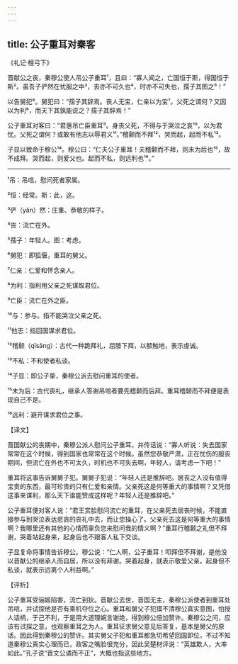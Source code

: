 ```yaml
---
---
---
```

title: 公子重耳对秦客
---




《礼记·檀弓下》

晋献公之丧，秦穆公使人吊公子重耳¹，且曰：“寡人闻之，亡国恒于斯，得国恒于斯²。虽吾子俨然在忧服之中³，丧亦不可久也⁴，时亦不可失也，孺子其图之⁵！”

以告舅犯⁶。舅犯曰：“孺子其辞焉。丧人无宝，仁亲以为宝⁷。父死之谓何？又因以为利⁸，而天下其孰能说之？孺子其辞焉！”

公子重耳对客曰：“君惠吊亡臣重耳⁹。身丧父死，不得与于哭泣之哀¹⁰，以为君忧。父死之谓何？或敢有他志以辱君义¹¹。”稽颡而不拜¹²，哭而起，起而不私¹³。

子显以致命于穆公¹⁴。穆公曰：“仁夫公子重耳！夫稽颡而不拜，则未为后也¹⁵，故不成拜。哭而起，则爱父也。起而不私，则远利也¹⁶。”



***



¹吊：吊唁，慰问死者家属。

²恒：经常。斯：此，这。

³俨（yǎn）然：庄重、恭敬的样子。

⁴丧：流亡在外。

⁵孺子：年轻人。图：考虑。

⁶舅犯：即狐偃，重耳的舅父。

⁷仁亲：仁爱和怀念亲人。

⁸为利：指利用父亲之死谋取君位。

⁹亡臣：流亡在外之臣。

¹⁰与：参与。指不能哭泣父亲之死。

¹¹他志：指回国谋求君位。

¹²稽颡（qǐsǎng）：古代一种跪拜礼，屈膝下拜，以额触地，表示虔诚。

¹³不私：不和使者私谈。

¹⁴子显：即公子挚，秦穆公派去慰问重耳的使者。

¹⁵未为后：古代丧礼，继承人答谢吊唁者要先稽颡而后拜。重耳稽颡而不拜便是表现自己不是。

¹⁶远利：避开谋求君位之事。

【译文】

晋国献公的丧期中，秦穆公派人慰问公子重耳，并传话说：“寡人听说：失去国家常常在这个时候，得到国家也常常在这个时候。虽然您恭敬严肃，正在忧伤的服丧期间，但流亡在外也不可太久，时机也不可失去啊，年轻人，请考虑一下吧！”

重耳将这事告诉舅舅子犯。舅舅子犯说：“年轻人还是推辞吧。居丧之人没有值得宝贵的东西，最可珍贵的只有仁爱和亲情。父亲死这是何等重大的事情啊？又凭借这事来谋利，那么天下谁能赞成这样呢？年轻人还是推辞吧。”

公子重耳便对客人说：“君王赏脸慰问流亡的重耳，在父亲死去居丧时候，不能直接参与到哭泣表达悲哀的丧礼中去，而让您操心了。父亲死去这是何等重大的事情啊？我哪里还有其他的心情而辜负您来慰问我的情义啊？”重耳行稽颡之礼但不拜谢，哭着站起身来，起身后也不跟客人私下交谈。

子显复命将事情告诉穆公。穆公说：“仁人啊，公子重耳！叩拜但不拜谢，是他没以晋献公的继承人而自居，所以没有拜谢。哭着起身，就表示敬爱父亲。起身但不私谈，就表示远离个人利益啊。”

【评析】

公子重耳受骊姬陷害，流亡到狄。晋献公去世，晋国无主，秦穆公派使者到重耳处吊唁，并试探他是否有乘机夺位之心。重耳和舅父子犯摸不清穆公真实意图，怕授人话柄，于己不利，于是用大道理婉言谢绝，得到穆公倍加赞许。秦穆公之问，应该有试探之意，也观察重耳之为人。重耳征求舅父意见后答复，基本是舅父的原话。因此得到秦穆公的赞许。其实舅父子犯和重耳都急切希望回国即位，不过不知道秦穆公真实心理而已，政客之嘴脸很充分，因此吴楚材评说：“英雄欺人，大率如此。”孔子说“晋文公谲而不正”，大概也指这些地方。